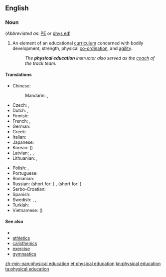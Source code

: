 ==English==

===Noun===
{{en-noun|head=[[physical]] [[education]]|-}} (''Abbreviated as'': [[PE]] or [[phys ed]])

# An element of an educational [[curriculum]] concerned with bodily development, strength, physical [[co-ordination]], and [[agility]].
#: ''The '''physical education''' instructor also served as the [[coach]] of the track team.''

====Translations====
{{trans-top|curriculum component}}
* Chinese:
*: Mandarin: {{t+|cmn|體育|sc=Hani}}, {{t+|cmn|体育|tr=tǐyù|sc=Hani}}
* Czech: {{t|cs|tělesná výchova|f}}, {{t|cs|tělocvik|m}}
* Dutch: {{t|nl|lichamelijke opvoeding|f}}, {{t|nl|gymles|f}}
* Finnish: {{t+|fi|liikunta}}
* French: {{t|fr|éducation physique|f}}, {{t+|fr|gymnastique|f}}
* German: {{t|de|Sportunterricht|m}}
* Greek: {{t|el|[[φυσικός|φυσική]] [[αγωγή]]|f|tr=fysikí agogí}}
* Italian: {{t|it|educazione fisica}}
* Japanese: {{t+|ja|体育|tr=たいいく, taiiku|sc=Jpan}}
* Korean: {{t+|ko|체육|sc=Hang}} ({{t+|ko|體育|sc=Kore}})
* Latvian: {{t|lv|fiziskā audzināšana|f}}, {{t|lv|fiziskā kultūra|f}}, {{t|lv|fizkultūra|f}}
* Lithuanian: {{t|lt|kūno kultūra|f}}, {{qualifier|more common in casual conversations}} {{t|lt|fizinis|m}}
{{trans-mid}}
* Polish: {{t+|pl|wychowanie fizyczne|n}}, {{t|pl|w-f|m}}
* Portuguese: {{t|pt|educação física|f}}
* Romanian: {{t+|ro|educație fizică|f}}
* Russian: {{t+|ru|физвоспитание|n|tr=fizvospitánije|sc=Cyrl}} (short for: {{t|ru|физическое воспитание|n|tr=fizíčeskoje vospitánije|sc=Cyrl}}) {{qualifier|generic}}, {{t+|ru|физкультура|f|tr=fizkul'túra|sc=Cyrl}} (short for:  {{t+|ru|физическая культура|f|tr=fizíčeskaja kul'túra|sc=Cyrl}}) {{qualifier|subject at school}}
* Serbo-Croatian: {{t|sh|tjȅlesnī òdgoj|m}}
* Spanish: {{t|es|educación física}}
* Swedish: {{t+|sv|idrott|c}}, {{t+|sv|gymnastik|c}}, {{t+|sv|gympa|c}} {{qualifier|colloquial}}
* Turkish: {{t+|tr|beden eğitimi}}
* Vietnamese: {{t+|vi|thể dục}} ({{t|vi|體育}})
{{trans-bottom}}

====See also====
* {{pedialite}}
* [[athletics]]
* [[calisthenics]]
* [[exercise]]
* [[gymnastics]]

[[zh-min-nan:physical education]]
[[et:physical education]]
[[kn:physical education]]
[[ta:physical education]]